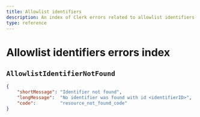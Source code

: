 ```yaml
---
title: Allowlist identifiers
description: An index of Clerk errors related to allowlist identifiers.
type: reference
---
```


# Allowlist identifiers errors index

## `AllowlistIdentifierNotFound`

```json
{
    "shortMessage": "Identifier not found",
    "longMessage":  "No identifier was found with id <identifierID>",
    "code":         "resource_not_found_code"
}
```